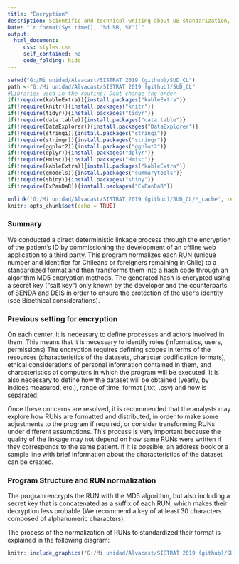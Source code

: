 ```yaml
---
title: "Encryption"
description: Scientific and technical writing about DB standarization, native to the web
Date: "`r format(Sys.time(), '%d %B, %Y')`"
output: 
  html_document:
     css: styles.css
     self_contained: no
     code_folding: hide  
---
```




```r
setwd("G:/Mi unidad/Alvacast/SISTRAT 2019 (github)/SUD_CL")
path <-"G:/Mi unidad/Alvacast/SISTRAT 2019 (github)/SUD_CL"
#Libraries used in the routine. Dont change the order
if(!require(kableExtra)){install.packages("kableExtra")}
if(!require(knitr)){install.packages("knitr")}
if(!require(tidyr)){install.packages("tidyr")}
if(!require(data.table)){install.packages("data.table")}
if(!require(DataExplorer)){install.packages("DataExplorer")}
if(!require(stringi)){install.packages("stringi")}
if(!require(stringr)){install.packages("stringr")}
if(!require(ggplot2)){install.packages("ggplot2")}
if(!require(dplyr)){install.packages("dplyr")}
if(!require(Hmisc)){install.packages("Hmisc")}
if(!require(kableExtra)){install.packages("kableExtra")}
if(!require(gmodels)){install.packages("summarytools")}
if(!require(shiny)){install.packages("shiny")}
if(!require(ExPanDaR)){install.packages("ExPanDaR")}

unlink('G:/Mi unidad/Alvacast/SISTRAT 2019 (github)/SUD_CL/*_cache', recursive = TRUE)
knitr::opts_chunk$set(echo = TRUE)
```

### Summary

We conducted a direct deterministic linkage process through the encryption of the patient’s ID by commissioning the development of an offline web application to a third party. This program normalizes each RUN (unique number and identifier for Chileans or foreigners remaining in Chile) to a standardized format and then transforms them into a hash code through an algorithm MD5 encryption methods. The generated hash is encrypted using a secret key (“salt key") only known by the developer and the counterparts of SENDA and DEIS in order to ensure the protection of the user’s identity (see Bioethical considerations).

### Previous setting for encryption

On each center, it is necessary to define processes and actors involved in them. This means that it is necessary to identify roles (informatics, users, permissions)
The encryption requires defining scopes in terms of the resources (characteristics of the datasets, character codification formats), ethical considerations of personal information contained in them, and characteristics of computers in which the program will be executed. It is also necessary to define how the dataset will be obtained (yearly, by indices measured, etc.), range of time, format (.txt, .csv) and how is separated.

Once these concerns are resolved, it is recommended that the analysts may explore how RUNs are formatted and distributed, in order to make some adjustments to the program if required, or consider transforming RUNs under different assumptions. This process is very important because the quality of the linkage may not depend on how same RUNs were written if they corresponds to the same patient. If it is possible, an address book or a sample line with brief information about the characteristics of the dataset can be created.

### Program Structure and RUN normalization

The program encrypts the RUN with the MD5 algorithm, but also including a secret key that is concatenated as a suffix of each RUN, which makes their decryption less probable (We recommend a key of at least 30 characters composed of alphanumeric characters).

The process of the normalization of RUNs to standardized their format is explained in the following diagram:


```r
knitr::include_graphics("G:/Mi unidad/Alvacast/SISTRAT 2019 (github)/SUD_CL/Figures/diagram.svg")
```

